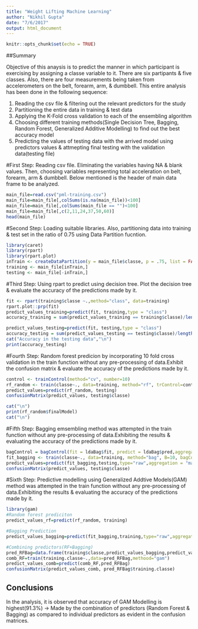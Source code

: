 ```yaml
---
title: "Weight Lifting Machine Learning"
author: "Nikhil Gupta"
date: "7/6/2017"
output: html_document
---
```

```r
knitr::opts_chunk$set(echo = TRUE)
```

##Summary

Objective of this anaysis is to predict the manner in which participant is exercising by assigning a classe variable to it. There are six partipants & five classes. Also, there are four measurements being taken from accelerometers on the belt, forearm, arm, & dumbbell. This entire analysis has been done in the following sequence:

1. Reading the csv file & filtering out the relevant predictors for the study
2. Partitioning the entire data in training & test data
3. Applying the K-Fold cross validation to each of the ensembling algorithm
4. Choosing different training methods(Single Decision Tree, Bagging, Random Forest, Generalized Additive Modelling) to find out the best accuracy model
5. Predicting the values of testing data with the arrived model using predictors values & attmepting final testing with the validation data(testing file)

#First Step: 
Reading csv file. Eliminating the variables having NA & blank values. Then, choosing variables representing total acceleration on belt, forearm, arm & dumbbell. Below mentioned is the header of main data frame to be analyzed.

```r
main_file=read.csv("pml-training.csv")
main_file=main_file[,colSums(is.na(main_file))<100]
main_file=main_file[,colSums(main_file == "")<100]
main_file=main_file[,c(2,11,24,37,50,60)]
head(main_file)
```

#Second Step: 
Loading suitable libraries. Also, partitioning data into training & test set in the ratio of 0.75 using Data Partition fucntion.

```r
library(caret)
library(rpart)
library(rpart.plot)
inTrain <- createDataPartition(y = main_file$classe, p = .75, list = FALSE) 
training <- main_file[inTrain,]
testing <- main_file[-inTrain,]
```

#Third Step: 
Using rpart to predict using decision tree. Plot the decision tree & evaluate the accuracy of the predictions made by it.
```r
fit <- rpart(training$classe ~.,method="class", data=training)
rpart.plot::prp(fit)
predict_values_training=predict(fit, training,type = "class")
accuracy_training = sum(predict_values_training == training$classe)/length(predict_values_training)

predict_values_testing=predict(fit, testing,type = "class")
accuracy_testing = sum(predict_values_testing == testing$classe)/length(predict_values_testing)
cat("Accuracy in the testing data","\n")
print(accuracy_testing)

```

#Fourth Step: 
Random forest predicion by incorporating 10 fold cross validation in the train function without any pre-processing of data.Exhibit the confusion matrix & evaluate the accuracy of the predictions made by it.

```r
control <- trainControl(method="cv", number=10)
rf_random <- train(classe~., data=training, method="rf", trControl=control)
predict_values=predict(rf_random, testing)
confusionMatrix(predict_values, testing$classe)
```
```r
cat("\n")
print(rf_random$finalModel)
cat("\n")
```

#Fifth Step: 
Bagging emsembling method was attempted in the train function without any pre-processing of data.Exhibiting the results & evaluating the accuracy of the predictions made by it.

```r
bagControl = bagControl(fit = ldaBag$fit, predict = ldaBag$pred,aggregate = ldaBag$aggregate)
fit_bagging <- train(classe~., data=training, method="bag", B=10, bagControl=bagControl)
predict_values=predict(fit_bagging,testing,type="raw",aggregation = "majority")
confusionMatrix(predict_values, testing$classe)

```

#Sixth Step: 
Predictive modelling using Generalized Addtive Models(GAM) method was attempted in the train function without any pre-processing of data.Exhibiting the results & evaluating the accuracy of the predictions made by it.

```r
library(gam)
#Random forest prediciton
predict_values_rf=predict(rf_random, training)

#Bagging Prediction
predict_values_bagging=predict(fit_bagging,training,type="raw",aggregation = "majority")

#Combining predictors(RF+Bagging)
pred_RFBag=data.frame(training$classe,predict_values_bagging,predict_values_rf)
comb_RF=train(training.classe~.,data=pred_RFBag,methood="gam")
predict_values_comb=predict(comb_RF,pred_RFBag)
confusionMatrix(predict_values_comb, pred_RFBag$training.classe)
```

## Conclusions

In the analysis, it is observed that accuracy of GAM Modelling is highest(91.3%) -> Made by the combination of predictors (Random Forest & Bagging) as compared to individual predictors as evident in the confusion matrices.


